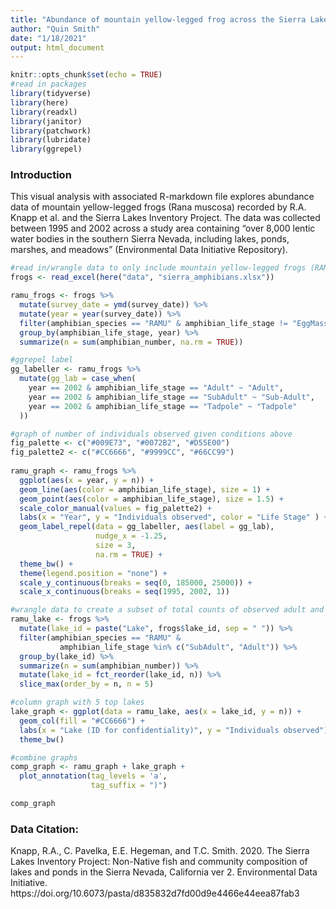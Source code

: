 ```yaml
---
title: "Abundance of mountain yellow-legged frog across the Sierra Lakes"
author: "Quin Smith"
date: "1/18/2021"
output: html_document
---
```


```r
knitr::opts_chunk$set(echo = TRUE)
#read in packages
library(tidyverse)
library(here)
library(readxl)
library(janitor)
library(patchwork)
library(lubridate)
library(ggrepel)
```

### Introduction
This visual analysis with associated R-markdown file explores abundance data of mountain yellow-legged frogs (Rana muscosa) recorded by R.A. Knapp et al. and the Sierra Lakes Inventory Project.  The data was collected between 1995 and 2002 across a study area containing "over 8,000 lentic water bodies in the southern Sierra Nevada, including lakes, ponds, marshes, and meadows" (Environmental Data Initiative Repository).

```r
#read in/wrangle data to only include mountain yellow-legged frogs (RAMU) across all water bodies by life stage and year, excluding 'EggMass'
frogs <- read_excel(here("data", "sierra_amphibians.xlsx"))

ramu_frogs <- frogs %>% 
  mutate(survey_date = ymd(survey_date)) %>% 
  mutate(year = year(survey_date)) %>% 
  filter(amphibian_species == "RAMU" & amphibian_life_stage != "EggMass") %>% 
  group_by(amphibian_life_stage, year) %>% 
  summarize(n = sum(amphibian_number, na.rm = TRUE))

#ggrepel label
gg_labeller <- ramu_frogs %>% 
  mutate(gg_lab = case_when(
    year == 2002 & amphibian_life_stage == "Adult" ~ "Adult",
    year == 2002 & amphibian_life_stage == "SubAdult" ~ "Sub-Adult",
    year == 2002 & amphibian_life_stage == "Tadpole" ~ "Tadpole"
  ))

#graph of number of individuals observed given conditions above
fig_palette <- c("#009E73", "#0072B2", "#D55E00")
fig_palette2 <- c("#CC6666", "#9999CC", "#66CC99")
 
ramu_graph <- ramu_frogs %>% 
  ggplot(aes(x = year, y = n)) +
  geom_line(aes(color = amphibian_life_stage), size = 1) +
  geom_point(aes(color = amphibian_life_stage), size = 1.5) +
  scale_color_manual(values = fig_palette2) +
  labs(x = "Year", y = "Individuals observed", color = "Life Stage" ) +
  geom_label_repel(data = gg_labeller, aes(label = gg_lab),
                   nudge_x = -1.25,
                   size = 3,
                   na.rm = TRUE) +
  theme_bw() +
  theme(legend.position = "none") +
  scale_y_continuous(breaks = seq(0, 185000, 25000)) +
  scale_x_continuous(breaks = seq(1995, 2002, 1))
```

```r
#wrangle data to create a subset of total counts of observed adult and subadult RAMU by lake, 5 top lakes (in observations)
ramu_lake <- frogs %>% 
  mutate(lake_id = paste("Lake", frogs$lake_id, sep = " ")) %>% 
  filter(amphibian_species == "RAMU" & 
           amphibian_life_stage %in% c("SubAdult", "Adult")) %>% 
  group_by(lake_id) %>% 
  summarize(n = sum(amphibian_number)) %>% 
  mutate(lake_id = fct_reorder(lake_id, n)) %>% 
  slice_max(order_by = n, n = 5)

#column graph with 5 top lakes
lake_graph <- ggplot(data = ramu_lake, aes(x = lake_id, y = n)) +
  geom_col(fill = "#CC6666") +
  labs(x = "Lake (ID for confidentiality)", y = "Individuals observed") +
  theme_bw()
```

```r
#combine graphs
comp_graph <- ramu_graph + lake_graph +
  plot_annotation(tag_levels = 'a',
                  tag_suffix = ")")

comp_graph
```

### Data Citation:

Knapp, R.A., C. Pavelka, E.E. Hegeman, and T.C. Smith. 2020. The Sierra Lakes Inventory Project: Non-Native fish and community composition of lakes and ponds in the Sierra Nevada, California ver 2. Environmental Data Initiative. https://doi.org/10.6073/pasta/d835832d7fd00d9e4466e44eea87fab3





















